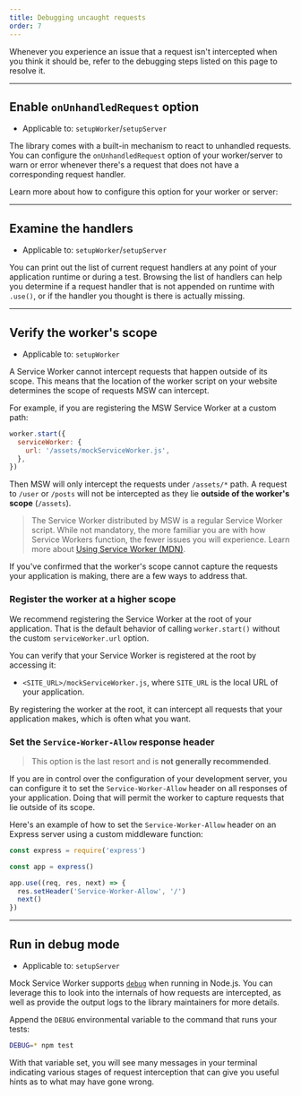 ```yaml
---
title: Debugging uncaught requests
order: 7
---
```


Whenever you experience an issue that a request isn't intercepted when you think it should be, refer to the debugging steps listed on this page to resolve it.

---

## Enable `onUnhandledRequest` option

- Applicable to: `setupWorker`/`setupServer`

The library comes with a built-in mechanism to react to unhandled requests. You can configure the `onUnhandledRequest` option of your worker/server to warn or error whenever there's a request that does not have a corresponding request handler.

Learn more about how to configure this option for your worker or server:

<PageLink
  title="start (setupWorker)"
  url="/docs/api/setup-worker/start#onunhandledrequest"
/>

<PageLink
  title="listen (setupServer)"
  url="/docs/api/setup-server/listen#onunhandledrequest"
/>

---

## Examine the handlers

- Applicable to: `setupWorker`/`setupServer`

You can print out the list of current request handlers at any point of your application runtime or during a test. Browsing the list of handlers can help you determine if a request handler that is not appended on runtime with `.use()`, or if the handler you thought is there is actually missing.

<PageLink
  title="printHandlers (setupWorker)"
  url="/docs/api/setup-worker/print-handlers"
/>

<PageLink
  title="printHandlers (setupServer)"
  url="/docs/api/setup-server/print-handlers"
/>

---

## Verify the worker's scope

- Applicable to: `setupWorker`

A Service Worker cannot intercept requests that happen outside of its scope. This means that the location of the worker script on your website determines the scope of requests MSW can intercept.

For example, if you are registering the MSW Service Worker at a custom path:

```js
worker.start({
  serviceWorker: {
    url: '/assets/mockServiceWorker.js',
  },
})
```

Then MSW will only intercept the requests under `/assets/*` path. A request to `/user` or `/posts` will not be intercepted as they lie **outside of the worker's scope** (`/assets`).

> The Service Worker distributed by MSW is a regular Service Worker script. While not mandatory, the more familiar you are with how Service Workers function, the fewer issues you will experience. Learn more about [Using Service Worker (MDN)](https://developer.mozilla.org/en-US/docs/Web/API/Service_Worker_API/Using_Service_Workers).

If you've confirmed that the worker's scope cannot capture the requests your application is making, there are a few ways to address that.

### Register the worker at a higher scope

We recommend registering the Service Worker at the root of your application. That is the default behavior of calling `worker.start()` without the custom `serviceWorker.url` option.

You can verify that your Service Worker is registered at the root by accessing it:

- `<SITE_URL>/mockServiceWorker.js`, where `SITE_URL` is the local URL of your application.

By registering the worker at the root, it can intercept all requests that your application makes, which is often what you want.

### Set the `Service-Worker-Allow` response header

> This option is the last resort and is **not generally recommended**.

If you are in control over the configuration of your development server, you can configure it to set the `Service-Worker-Allow` header on all responses of your application. Doing that will permit the worker to capture requests that lie outside of its scope.

Here's an example of how to set the `Service-Worker-Allow` header on an Express server using a custom middleware function:

```js focusedLines=6
const express = require('express')

const app = express()

app.use((req, res, next) => {
  res.setHeader('Service-Worker-Allow', '/')
  next()
})
```

---

## Run in debug mode

- Applicable to: `setupServer`

Mock Service Worker supports [`debug`](https://github.com/visionmedia/debug) when running in Node.js. You can leverage this to look into the internals of how requests are intercepted, as well as provide the output logs to the library maintainers for more details.

Append the `DEBUG` environmental variable to the command that runs your tests:

```sh
DEBUG=* npm test
```

With that variable set, you will see many messages in your terminal indicating various stages of request interception that can give you useful hints as to what may have gone wrong.
